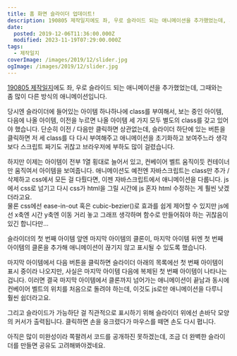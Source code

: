 ```yaml
---
title: 홈 화면 슬라이더 업데이트!
description: 190805 제작일지에도 좌, 우로 슬라이드 되는 애니메이션을 추가했었는데, 그때와는 좀 많이 다른 방식의 애니메이션입니다. 당시엔 슬라이더에 들어있는 아이템 하나하나에 class를 부여해서, 보는 중인 아이템, 다음에 나올 아이템, 이전을 누르면 나올 아이템 세 가지 모두 별도의 class를 갖고 있어야 했습니다. 단순히 이전 / 다음만 클릭하면 상관없는데, 슬라이더 하단에 있는 버튼을 클릭하면 저 세 class를 다 다시
date:
  posted: 2019-12-06T11:36:00.000Z
  modified: 2023-11-19T07:29:00.000Z
tags:
  - 제작일지
coverImage: /images/2019/12/slider.jpg
ogImage: /images/2019/12/slider.jpg
---
```


[190805 제작일지](https://marshallku.com/web/log/190805-%eb%b8%94%eb%a1%9c%ea%b7%b8-%ec%a0%9c%ec%9e%91-%ec%9d%bc%ec%a7%80)에도 좌, 우로 슬라이드 되는 애니메이션을 추가했었는데, 그때와는 좀 많이 다른 방식의 애니메이션입니다.

당시엔 슬라이더에 들어있는 아이템 하나하나에 class를 부여해서, 보는 중인 아이템, 다음에 나올 아이템, 이전을 누르면 나올 아이템 세 가지 모두 별도의 class를 갖고 있어야 했습니다. 단순히 이전 / 다음만 클릭하면 상관없는데, 슬라이더 하단에 있는 버튼을 클릭하면 저 세 class를 다 다시 부여해주고 애니메이션을 초기화하고 보여주느라 생각보다 스크립트 짜기도 귀찮고 브라우저에 부하도 많이 걸렸습니다.

하지만 이제는 아이템이 전부 1열 횡대로 늘어서 있고, 컨베이어 벨트 움직이듯 컨테이너만 움직여서 아이템을 보여줍니다. 애니메이션도 예전엔 자바스크립트는 class만 추가 / 삭제하고 css에서 모든 걸 다뤘다면, 이젠 자바스크립트에서 애니메이션을 다룹니다. js에서 css로 넘기고 다시 css가 html을 그릴 시간에 js 혼자 html 수정하는 게 훨씬 낫겠더라고요.  
물론 css에선 ease-in-out 혹은 cubic-bezier()로 효과를 쉽게 제어할 수 있지만 js에선 x축엔 시간 y축엔 이동 거리 놓고 그래프 생각하며 함수로 만들어줘야 하는 귀찮음이 있긴 합니다만...

슬라이더의 첫 번째 아이템 앞엔 마지막 아이템의 클론이, 마지막 아이템 뒤엔 첫 번째 아이템의 클론을 추가해 애니메이션이 끊기지 않고 표시될 수 있도록 했습니다.

마지막 아이템에서 다음 버튼을 클릭하면 슬라이더 아래의 목록에선 첫 번째 아이템이 표시 중이라 나오지만, 사실은 마지막 아이템 다음에 복제된 첫 번째 아이템이 나타나는 겁니다. 이러면 결국 마지막 아이템에서 클론까지 넘어가는 애니메이션이 끝남과 동시에 컨베이어 벨트의 위치를 처음으로 돌려야 하는데, 이것도 js로만 애니메이션을 다루니 훨씬 쉽더라고요.

그리고 슬라이드가 가능하단 걸 직관적으로 표시하기 위해 슬라이더 위에선 손바닥 모양의 커서가 출력됩니다. 클릭하면 손을 웅크렸다가 마우스를 떼면 손도 다시 폅니다.

아직은 많이 미완성이라 쪽팔려서 코드를 공개하진 못하겠는데, 조금 더 완벽한 슬라이더를 만들면 공유도 고려해봐야겠네요.